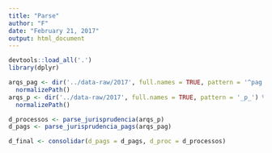 ```yaml
---
title: "Parse"
author: "F"
date: "February 21, 2017"
output: html_document
---
```


```r
devtools::load_all('.')
library(dplyr)

arqs_pag <- dir('../data-raw/2017', full.names = TRUE, pattern = '^pag') %>% 
  normalizePath()
arqs_p <- dir('../data-raw/2017', full.names = TRUE, pattern = '_p_') %>% 
  normalizePath()

d_processos <- parse_jurisprudencia(arqs_p)
d_pags <- parse_jurisprudencia_pags(arqs_pag)


```

```r
d_final <- consolidar(d_pags = d_pags, d_proc = d_processos)
```

